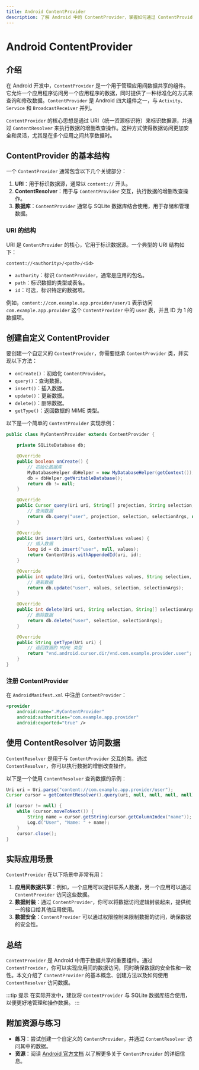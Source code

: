 ```yaml
---
title: Android ContentProvider
description: 了解 Android 中的 ContentProvider，掌握如何通过 ContentProvider 实现应用间的数据共享与访问。
---
```


# Android ContentProvider

## 介绍

在 Android 开发中，`ContentProvider` 是一个用于管理应用间数据共享的组件。它允许一个应用程序访问另一个应用程序的数据，同时提供了一种标准化的方式来查询和修改数据。`ContentProvider` 是 Android 四大组件之一，与 `Activity`、`Service` 和 `BroadcastReceiver` 并列。

`ContentProvider` 的核心思想是通过 URI（统一资源标识符）来标识数据源，并通过 `ContentResolver` 来执行数据的增删改查操作。这种方式使得数据访问更加安全和灵活，尤其是在多个应用之间共享数据时。

## ContentProvider 的基本结构

一个 `ContentProvider` 通常包含以下几个关键部分：

1. **URI**：用于标识数据源，通常以 `content://` 开头。
2. **ContentResolver**：用于与 `ContentProvider` 交互，执行数据的增删改查操作。
3. **数据库**：`ContentProvider` 通常与 SQLite 数据库结合使用，用于存储和管理数据。

### URI 的结构

URI 是 `ContentProvider` 的核心，它用于标识数据源。一个典型的 URI 结构如下：

```
content://<authority>/<path>/<id>
```

- `authority`：标识 `ContentProvider`，通常是应用的包名。
- `path`：标识数据的类型或表名。
- `id`：可选，标识特定的数据项。

例如，`content://com.example.app.provider/user/1` 表示访问 `com.example.app.provider` 这个 `ContentProvider` 中的 `user` 表，并且 ID 为 1 的数据项。

## 创建自定义 ContentProvider

要创建一个自定义的 `ContentProvider`，你需要继承 `ContentProvider` 类，并实现以下方法：

- `onCreate()`：初始化 `ContentProvider`。
- `query()`：查询数据。
- `insert()`：插入数据。
- `update()`：更新数据。
- `delete()`：删除数据。
- `getType()`：返回数据的 MIME 类型。

以下是一个简单的 `ContentProvider` 实现示例：

```java
public class MyContentProvider extends ContentProvider {

    private SQLiteDatabase db;

    @Override
    public boolean onCreate() {
        // 初始化数据库
        MyDatabaseHelper dbHelper = new MyDatabaseHelper(getContext());
        db = dbHelper.getWritableDatabase();
        return db != null;
    }

    @Override
    public Cursor query(Uri uri, String[] projection, String selection, String[] selectionArgs, String sortOrder) {
        // 查询数据
        return db.query("user", projection, selection, selectionArgs, null, null, sortOrder);
    }

    @Override
    public Uri insert(Uri uri, ContentValues values) {
        // 插入数据
        long id = db.insert("user", null, values);
        return ContentUris.withAppendedId(uri, id);
    }

    @Override
    public int update(Uri uri, ContentValues values, String selection, String[] selectionArgs) {
        // 更新数据
        return db.update("user", values, selection, selectionArgs);
    }

    @Override
    public int delete(Uri uri, String selection, String[] selectionArgs) {
        // 删除数据
        return db.delete("user", selection, selectionArgs);
    }

    @Override
    public String getType(Uri uri) {
        // 返回数据的 MIME 类型
        return "vnd.android.cursor.dir/vnd.com.example.provider.user";
    }
}
```

### 注册 ContentProvider

在 `AndroidManifest.xml` 中注册 `ContentProvider`：

```xml
<provider
    android:name=".MyContentProvider"
    android:authorities="com.example.app.provider"
    android:exported="true" />
```

## 使用 ContentResolver 访问数据

`ContentResolver` 是用于与 `ContentProvider` 交互的类。通过 `ContentResolver`，你可以执行数据的增删改查操作。

以下是一个使用 `ContentResolver` 查询数据的示例：

```java
Uri uri = Uri.parse("content://com.example.app.provider/user");
Cursor cursor = getContentResolver().query(uri, null, null, null, null);

if (cursor != null) {
    while (cursor.moveToNext()) {
        String name = cursor.getString(cursor.getColumnIndex("name"));
        Log.d("User", "Name: " + name);
    }
    cursor.close();
}
```

## 实际应用场景

`ContentProvider` 在以下场景中非常有用：

1. **应用间数据共享**：例如，一个应用可以提供联系人数据，另一个应用可以通过 `ContentProvider` 访问这些数据。
2. **数据封装**：通过 `ContentProvider`，你可以将数据访问逻辑封装起来，提供统一的接口给其他应用使用。
3. **数据安全**：`ContentProvider` 可以通过权限控制来限制数据的访问，确保数据的安全性。

## 总结

`ContentProvider` 是 Android 中用于数据共享的重要组件。通过 `ContentProvider`，你可以实现应用间的数据访问，同时确保数据的安全性和一致性。本文介绍了 `ContentProvider` 的基本概念、创建方法以及如何使用 `ContentResolver` 访问数据。

:::tip 提示
在实际开发中，建议将 `ContentProvider` 与 SQLite 数据库结合使用，以便更好地管理和操作数据。
:::

## 附加资源与练习

- **练习**：尝试创建一个自定义的 `ContentProvider`，并通过 `ContentResolver` 访问其中的数据。
- **资源**：阅读 [Android 官方文档](https://developer.android.com/guide/topics/providers/content-providers) 以了解更多关于 `ContentProvider` 的详细信息。